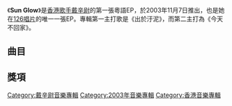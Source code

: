 {{Album infobox | <!-- See Wikipedia:WikiProject_Albums -->
|  Name        = Sun Glow
|  Type        = [[迷你專輯|迷你專輯]]
|  Artist      = [[戴辛尉|戴辛尉]]
|  Cover       = 
|  Released    = 2003年11月7日
|  Recorded    = 2003年
|  Genre       = [[粵語流行音樂|粵語流行音樂]]
|  Length      = 19:40
|  Label       = [[126唱片|126唱片]]<br>[[華納唱片_(香港)|華納唱片 (香港)]]
|  Last album  = [[戴辛尉_(專輯)|戴辛尉]]<br>（2002年）
|  This album  = '''Sun Glow'''<br>（2003年）
|  Next album  = 
}}

《'''Sun Glow'''》是[[香港|香港]][[歌手|歌手]][[戴辛尉|戴辛尉]]的第一張粵語EP，於2003年11月7日推出，也是她在[[126唱片|126唱片]]的唯一一張EP。專輯第一主打歌是《出於汙泥》，而第二主打為《今天不回家》。

==曲目==
{{tracklist
| headline        = CD
| total_length    = 19:40
| title_width = 

| title1 = 兇手
| music1 = [[溫應鴻|溫應鴻]]
| lyrics1 = [[歐志深|歐志深]]
| arranger1 = 溫應鴻
| producer1 = 溫應鴻
| longnote1 = 第三主打歌
| length1 = 3:57 

| title2 = 出於汙泥
| music2 = [[戴辛尉|戴辛尉]]
| lyrics2 = [[李峻一|李峻一]]
| arranger2 = [[黄艾倫|黄艾倫]]
| producer2 = 黄艾倫<br>[[范振鋒|范振鋒]]
| longnote2 = 第一主打歌
| length2 = 4:23

| title3 = 今天不回家
| music3 = 戴辛尉
| lyrics3 = [[陳心遙|陳心遙]]
| arranger3 = 黄艾倫
| producer3 = 黄艾倫<br>范振鋒
| longnote3 = 第二主打歌
| length3 = 3:27 

| title4 = 戰場
| music4 = 溫應鴻
| lyrics4 = 歐志深
| arranger4 = 溫應鴻
| producer4 = 溫應鴻
| longnote4 = 
| length4 = 3:32

| title5 = 愛戴
| music5 = 戴辛尉
| lyrics5 = 陳心遙
| arranger5 = 黄艾倫
| producer5 = 黄艾倫<br>范振鋒
| longnote5 = 
| length5 = 4:19
}}

==獎項==

[[Category:戴辛尉音樂專輯|Category:戴辛尉音樂專輯]]
[[Category:2003年音樂專輯|Category:2003年音樂專輯]]
[[Category:香港音樂專輯|Category:香港音樂專輯]]